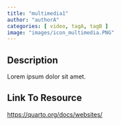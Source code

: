 ```yaml
---
title: "multimedia1"
author: "authorA"
categories: [ video, tagA, tagB ]
image: "images/icon_multimedia.PNG"
---
```


## Description

Lorem ipsum dolor sit amet.

## Link To Resource

<a target="_blank" href="https://quarto.org/docs/websites/">https://quarto.org/docs/websites/</a>
